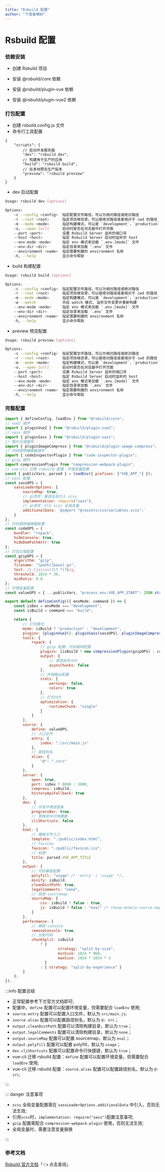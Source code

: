 ```yaml
---
title: "Rsbuild 配置"
author: "下落香樟树"
---
```


# Rsbuild 配置

### 依赖安装

-   创建 Rsbuild 项目

<Install value="create rsbuild@latest" />

-   安装 @rsbuild/core 依赖

<Install value="add @rsbuild/core -D" />

-   安装 @rsbuild/plugin-vue 依赖

<Install value="add @rsbuild/plugin-vue -D" />

-   安装 @rsbuild/plugin-vue2 依赖

<Install value="add @rsbuild/plugin-vue2 -D" />

### 打包配置

-   创建 rsbuild.config.js 文件
-   命令行工具配置

```shell title="启动命令配置"
{
    "scripts": {
        // 启动开发服务器
        "dev": "rsbuild dev",
        // 构建用于生产的应用
        "build": "rsbuild build",
        // 在本地预览生产版本
        "preview": "rsbuild preview"
    }
}
```

-   dev 启动配置

```bash title="启动配置"
Usage: rsbuild dev [options]

Options:
    -c --config <config>  指定配置文件路径，可以为相对路径或绝对路径
    -r --root <root>      指定项目根目录，可以是绝对路径或者相对于 cwd 的路径
    -m --mode <mode>      指定构建模式，可以是 `development`，`production` 或 `none`
    -o, --open [url]      启动时是否在浏览器中打开页面
    --port <port>         设置 Rsbuild Server 监听的端口号
    --host <host>         指定 Rsbuild Server 启动时监听的 host
    --env-mode <mode>     指定 env 模式来加载 `.env.[mode]` 文件
    --env-dir <dir>       指定目录来加载 `.env` 文件
    --environment <name>  指定需要构建的 environment 名称
    -h, --help            显示命令帮助
```

-   build 构建配置

```bash title="构建配置"
Usage: rsbuild build [options]

Options:
    -c --config <config>  指定配置文件路径，可以为相对路径或绝对路径
    -r --root <root>      指定项目根目录，可以是绝对路径或者相对于 cwd 的路径
    -m --mode <mode>      指定构建模式，可以是 `development`，`production` 或 `none`
    -w --watch            开启 watch 模式, 监听文件变更并重新构建
    --env-mode <mode>     指定 env 模式来加载 `.env.[mode]` 文件
    --env-dir <dir>       指定目录来加载 `.env` 文件
    --environment <name>  指定需要构建的 environment 名称
    -h, --help            显示命令帮助
```

-   preview 预览配置

```bash title="预览配置"
Usage: rsbuild preview [options]

Options:
    -c --config <config>  指定配置文件路径，可以为相对路径或绝对路径
    -r --root <root>      指定项目根目录，可以是绝对路径或者相对于 cwd 的路径
    -m --mode <mode>      指定构建模式，可以是 `development`，`production` 或 `none`
    -o, --open [url]      启动时是否在浏览器中打开页面
    --port <port>         设置 Rsbuild Server 监听的端口号
    --host <host>         指定 Rsbuild Server 启动时监听的 host
    --env-mode <mode>     指定 env 模式来加载 `.env.[mode]` 文件
    --env-dir <dir>       指定目录来加载 `.env` 文件
    --environment <name>  指定需要构建的 environment 名称
    -h, --help            显示命令帮助
```

### 完整配置

```javascript title="完整配置"
import { defineConfig, loadEnv } from "@rsbuild/core";
// vue2 插件
import { pluginVue2 } from "@rsbuild/plugin-vue2";
// sass 插件
import { pluginSass } from "@rsbuild/plugin-sass";
// 图片压缩插件
import { pluginImageCompress } from "@rsbuild/plugin-image-compress";
// 代码跳转编辑器插件
import { codeInspectorPlugin } from "code-inspector-plugin";
// gzip 插件
import compressionPlugin from "compression-webpack-plugin";
// vue-cli 迁移 rsbuild 配置：环境变量配置
const { publicVars, parsed } = loadEnv({ prefixes: ["VUE_APP_"] });
// sass 配置
const sassOPS = {
	sassLoaderOptions: {
		sourceMap: true,
		// 必须项：兼容全局引入 scss
		implementation: require("sass"),
		// 必须项：引入 scss 全局变量
		additionalData: `@import "@/assets/css/variables.scss";`
	}
};
// 代码跳转编辑器配置
const codeOPS = {
	bundler: "rspack",
	hideConsole: true,
	hideDomPathAttr: true
};
// 打包压缩配置
const gzipOPS = {
	algorithm: "gzip",
	filename: "[path][base].gz",
	test: /\.(js|css)(\?.*)?$/g,
	threshold: 1024 * 30,
	minRatio: 0.8
};
// 环境变量配置
const valueOPS = { ...publicVars, "process.env.VUE_APP_START": JSON.stringify("RSB") };

export default defineConfig(({ envMode, command }) => {
	const isDev = envMode === "development";
	const isBuild = command === "build";

	return {
		// 打包模式
		mode: isBuild ? "production" : "development",
		plugins: [pluginVue2(), pluginSass(sassOPS), pluginImageCompress()],
		tools: {
			rspack: {
				// gzip 配置、代码跳转配置
				plugins: [isBuild ? new compressionPlugin(gzipOPS) : codeInspectorPlugin(codeOPS)],
				output: {
					// 禁用异步分片
					asyncChunks: false
				},
				// 终端输出配置
				stats: {
					warnings: false,
					colors: true
				},
				// 打包分片
				optimization: {
					runtimeChunk: "single"
				}
			}
		},
		source: {
			define: valueOPS,
			// 入口文件
			entry: {
				index: "./src/main.js"
			},
			// 路径别名
			alias: {
				"@": "./src"
			}
		},
		server: {
			open: true,
			port: isDev ? 8080 : 3000,
			compress: isBuild,
			historyApiFallback: true
		},
		dev: {
			// 开发环境进度条
			progressBar: true,
			// 禁用命令行快捷键
			cliShortcuts: false
		},
		html: {
			// 模板文件入口
			template: "./public/index.html",
			// favicon
			favicon: "./public/favicon.ico",
			// 标题
			title: parsed.VUE_APP_TITLE
		},
		output: {
			// 代码兼容配置
			polyfill: "usage" /* 'entry' | 'usage' */,
			minify: isBuild,
			cleanDistPath: true,
			legalComments: "none",
			// 启用 sourcemap
			sourceMap: {
				css: isBuild ? false : true,
				js: isBuild ? false : "eval" /* cheap-module-source-map */
			}
		},
		performance: {
			// 移除 console
			removeConsole: true,
			// 分割代码
			chunkSplit: isBuild
				? {
						strategy: "split-by-size",
						minSize: 1024 * 960,
						maxSize: 1024 * 1024 * 3
				  }
				: { strategy: "split-by-experience" }
		}
	};
});
```

:::info 配置总结

-   正常配置参考下方官方文档即可;
-   配置中，`define` 配置可以配置环境变量，但需要配合 `loadEnv` 使用;
-   `source.entry` 配置可以配置入口文件，默认为 `src/main.js`;
-   `source.alias` 配置可以配置路径别名，默认为 `@: src`；
-   `output.cleanDistPath` 配置可以清除构建目录，默认为 `true`；
-   `output.legalComments` 配置可以清除构建目录，默认为 `none`；
-   `output.sourceMap` 配置可以配置 sourcemap，默认为 `eval`；
-   `output.polyfill` 配置可以配置 polyfill，默认为 `usage`；
-   `dev.cliShortcuts` 配置可以配置命令行快捷键，默认为 `true`；
-   vue-cli 迁移 rsbuild 配置：`define` 配置可以配置环境变量，但需要配合 `loadEnv` 使用;
-   vue-cli 迁移 rsbuild 配置：`source.alias` 配置可以配置路径别名，默认为 `@: src`;

:::

::: danger 注意事项

-   `scss` 全局变量配置需在 `sassLoaderOptions.additionalData` 中引入，否则无法生效;
-   引用`scss`时，`implementation: require("sass")`配置注意事项;
-   `gzip` 配置需配合 `compression-webpack-plugin` 使用，否则无法生效;
-   全局变量时，需要注意变量替换

:::

### 参考文档

[Rsbuild 官方文档](https://rsbuild.dev/zh/)「👈 点击查阅」
